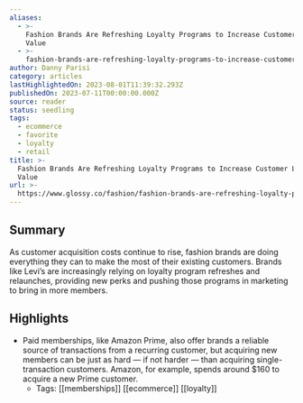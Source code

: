 ```yaml
---
aliases:
  - >-
    Fashion Brands Are Refreshing Loyalty Programs to Increase Customer Lifetime
    Value
  - >-
    fashion-brands-are-refreshing-loyalty-programs-to-increase-customer-lifetime-value
author: Danny Parisi
category: articles
lastHighlightedOn: 2023-08-01T11:39:32.293Z
publishedOn: 2023-07-11T00:00:00.000Z
source: reader
status: seedling
tags:
  - ecommerce
  - favorite
  - loyalty
  - retail
title: >-
  Fashion Brands Are Refreshing Loyalty Programs to Increase Customer Lifetime
  Value
url: >-
  https://www.glossy.co/fashion/fashion-brands-are-refreshing-loyalty-programs-to-increase-customer-lifetime-value/?utm_source=Sailthru&utm_medium=email&utm_campaign=Issue:%202023-07-12%20Retail%20Dive%20Newsletter%20%5Bissue:52330%5D&utm_term=Retail%20Dive
---
```

## Summary

As customer acquisition costs continue to rise, fashion brands are doing everything they can to make the most of their existing customers. Brands like Levi’s are increasingly relying on loyalty program refreshes and relaunches, providing new perks and pushing those programs in marketing to bring in more members.

## Highlights

- Paid memberships, like Amazon Prime, also offer brands a reliable source of transactions from a recurring customer, but acquiring new members can be just as hard — if not harder — than acquiring single-transaction customers. Amazon, for example, spends around $160 to acquire a new Prime customer.
    - Tags: [[memberships]] [[ecommerce]] [[loyalty]]
